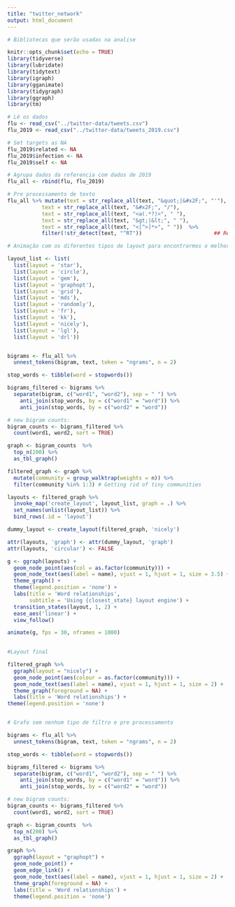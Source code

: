 ```yaml
---
title: "twitter_network"
output: html_document
---
```


```r

# Bibliotecas que serão usadas na analise

knitr::opts_chunk$set(echo = TRUE)
library(tidyverse)
library(lubridate)
library(tidytext)
library(igraph)
library(gganimate)
library(tidygraph)
library(ggraph)
library(tm)

# Lê os dados
flu <- read_csv("../twitter-data/tweets.csv")
flu_2019 <- read_csv("../twitter-data/tweets_2019.csv")

# Set targets as NA
flu_2019$related <- NA
flu_2019$infection <- NA
flu_2019$self <- NA

# Agrupa dados da referencia com dados de 2019
flu_all <- rbind(flu, flu_2019)

# Pre processamento de texto
flu_all %>% mutate(text = str_replace_all(text, "&quot;|&#x2F;", "'"),   
           text = str_replace_all(text, "&#x2F;", "/"),           
           text = str_replace_all(text, "<a(.*?)>", " "),         
           text = str_replace_all(text, "&gt;|&lt;", " "),       
           text = str_replace_all(text, "<[^>]*>", " "))  %>% 
           filter(!str_detect(text, "^RT"))                       ## Remove retweets

```


```r

# Animação com os diferentes tipos de layout para encontrarmos o melhor.

layout_list <- list(
  list(layout = 'star'),
  list(layout = 'circle'),
  list(layout = 'gem'),
  list(layout = 'graphopt'),
  list(layout = 'grid'),
  list(layout = 'mds'),
  list(layout = 'randomly'),
  list(layout = 'fr'),
  list(layout = 'kk'),
  list(layout = 'nicely'),
  list(layout = 'lgl'),
  list(layout = 'drl'))


bigrams <- flu_all %>% 
  unnest_tokens(bigram, text, token = "ngrams", n = 2)

stop_words <- tibble(word = stopwords())

bigrams_filtered <- bigrams %>%
  separate(bigram, c("word1", "word2"), sep = " ") %>% 
    anti_join(stop_words, by = c("word1" = "word")) %>% 
    anti_join(stop_words, by = c("word2" = "word"))

# new bigram counts:
bigram_counts <- bigrams_filtered %>%
  count(word1, word2, sort = TRUE)

graph <- bigram_counts  %>%
  top_n(200) %>% 
  as_tbl_graph()

filtered_graph <- graph %>% 
  mutate(community = group_walktrap(weights = n)) %>% 
  filter(community %in% 1:3) # Getting rid of tiny communities

layouts <- filtered_graph %>% 
  invoke_map('create_layout', layout_list, graph = .) %>% 
  set_names(unlist(layout_list)) %>% 
  bind_rows(.id = 'layout')

dummy_layout <- create_layout(filtered_graph, 'nicely')

attr(layouts, 'graph') <- attr(dummy_layout, 'graph')
attr(layouts, 'circular') <- FALSE

g <- ggraph(layouts) +
  geom_node_point(aes(col = as.factor(community))) +
  geom_node_text(aes(label = name), vjust = 1, hjust = 1, size = 3.5) +
  theme_graph() +
  theme(legend.position = 'none') +
  labs(title = 'Word relationships',
       subtitle = 'Using {closest_state} layout engine') +
  transition_states(layout, 1, 2) +
  ease_aes('linear') +
  view_follow()

animate(g, fps = 30, nframes = 1000)
  

```
```r

#Layout final

filtered_graph %>%
  ggraph(layout = "nicely") +
  geom_node_point(aes(colour = as.factor(community))) +
  geom_node_text(aes(label = name), vjust = 1, hjust = 1, size = 2) +
  theme_graph(foreground = NA) +
  labs(title = 'Word relationships') +
theme(legend.position = 'none')



```

```r

# Grafo sem nenhum tipo de filtro e pre processamento

bigrams <- flu_all %>% 
  unnest_tokens(bigram, text, token = "ngrams", n = 2)

stop_words <- tibble(word = stopwords())

bigrams_filtered <- bigrams %>%
  separate(bigram, c("word1", "word2"), sep = " ") %>% 
    anti_join(stop_words, by = c("word1" = "word")) %>% 
    anti_join(stop_words, by = c("word2" = "word"))

# new bigram counts:
bigram_counts <- bigrams_filtered %>%
  count(word1, word2, sort = TRUE)

graph <- bigram_counts  %>%
  top_n(200) %>% 
  as_tbl_graph()

graph %>%
  ggraph(layout = "graphopt") +
  geom_node_point() +
  geom_edge_link() + 
  geom_node_text(aes(label = name), vjust = 1, hjust = 1, size = 2) +
  theme_graph(foreground = NA) +
  labs(title = 'Word relationships') +
  theme(legend.position = 'none')


```
